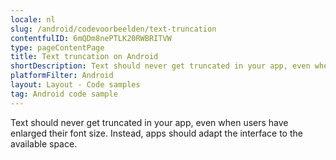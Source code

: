 ```yaml
---
locale: nl
slug: /android/codevoorbeelden/text-truncation
contentfulID: 6mQDm8nePTLK20RWBRITVW
type: pageContentPage
title: Text truncation on Android
shortDescription: Text should never get truncated in your app, even when users have enlarged their font size.
platformFilter: Android
layout: Layout - Code samples
tag: Android code sample
---
```


Text should never get truncated in your app, even when users have enlarged their font size. Instead, apps should adapt the interface to the available space.

<CodeSample id="text-truncation" locale="nl" platform="android"/>